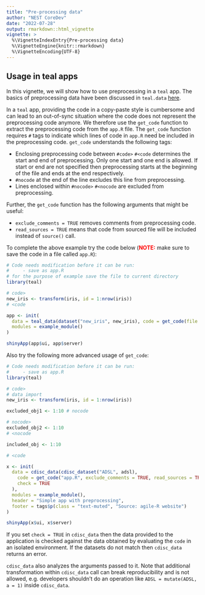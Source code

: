 ```yaml
---
title: "Pre-processing data"
author: "NEST CoreDev"
date: "2022-07-28"
output: rmarkdown::html_vignette
vignette: >
  %\VignetteIndexEntry{Pre-processing data}
  %\VignetteEngine{knitr::rmarkdown}
  %\VignetteEncoding{UTF-8}
---
```


## Usage in teal apps
In this vignette, we will show how to use preprocessing in a `teal` app. The basics of preprocessing data have been discussed in `teal.data` [here](https://insightsengineering.github.io/teal.data/main/articles/preprocessing-data.html).

In a `teal` app, providing the code in a copy-paste style is cumbersome and can lead to an out-of-sync situation where the code does not represent the preprocessing code anymore. We therefore use the `get_code` function to extract the preprocessing code from the `app.R` file. The `get_code` function requires `#` tags to indicate which lines of code in `app.R` need be included in the preprocessing code. `get_code` understands the following tags:

- Enclosing preprocessing code between `#code>` `#<code` determines the start and end of preprocessing. Only one start and one end is allowed. If start or end are not specified then preprocessing starts at the beginning of the file and ends at the end respectively.
- `#nocode` at the end of the line excludes this line from preprocessing.
- Lines enclosed within `#nocode>` `#<nocode` are excluded from preprocessing.

Further, the `get_code` function has the following arguments that might be useful:

- `exclude_comments = TRUE` removes comments from preprocessing code.
- `read_sources = TRUE` means that code from sourced file will be included instead of `source()` call.

To complete the above example try the code below (**<span style="color:red">NOTE:</span>** make sure to save the code in a file called `app.R`):

```r
# Code needs modification before it can be run:
#     - save as app.R
# for the purpose of example save the file to current directory
library(teal)

# code>
new_iris <- transform(iris, id = 1:nrow(iris))
# <code

app <- init(
  data = teal_data(dataset("new_iris", new_iris), code = get_code(file = "app.R")),
  modules = example_module()
)

shinyApp(app$ui, app$server)
```

Also try the following more advanced usage of `get_code`:

```r
# Code needs modification before it can be run:
#     - save as app.R
library(teal)

# code>
# data import
new_iris <- transform(iris, id = 1:nrow(iris))

excluded_obj1 <- 1:10 # nocode

# nocode>
excluded_obj2 <- 1:10
# <nocode

included_obj <- 1:10

# <code

x <- init(
  data = cdisc_data(cdisc_dataset("ADSL", adsl),
    code = get_code("app.R", exclude_comments = TRUE, read_sources = TRUE),
    check = TRUE
  ),
  modules = example_module(),
  header = "Simple app with preprocessing",
  footer = tags$p(class = "text-muted", "Source: agile-R website")
)

shinyApp(x$ui, x$server)
```

If you set `check = TRUE` in `cdisc_data` then the data provided to the application is checked against
the data obtained by evaluating the `code` in an isolated environment. If the datasets do not match then
`cdisc_data` returns an error.

`cdisc_data` also analyzes the arguments passed to it. Note that additional transformation within
`cdisc_data` call can break reproducibility and is not allowed, e.g. developers shouldn't do an operation
like `ADSL = mutate(ADSL, a = 1)` inside `cdisc_data`.
